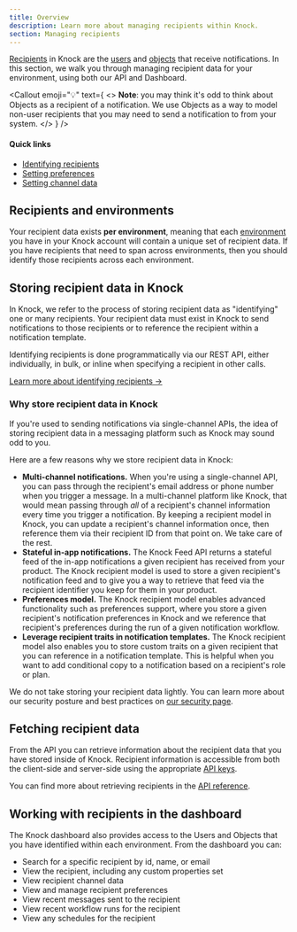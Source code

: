 ```yaml
---
title: Overview
description: Learn more about managing recipients within Knock.
section: Managing recipients
---
```


[Recipients](/concepts/recipients) in Knock are the [users](/concepts/users) and [objects](/concepts/objects) that receive notifications. In this section, we walk you through managing recipient data for your environment, using both our API and Dashboard.

<Callout
  emoji="💡"
  text={
    <>
      <strong>Note</strong>: you may think it's odd to think about Objects as a
      recipient of a notification. We use Objects as a way to model non-user
      recipients that you may need to send a notification to from your system.
    </>
  }
/>

#### Quick links

- [Identifying recipients](/managing-recipients/identifying-recipients)
- [Setting preferences](/preferences/overview#set-a-users-preferences)
- [Setting channel data](/managing-recipients/settings-channel-data)

## Recipients and environments

Your recipient data exists **per environment**, meaning that each [environment](/concepts/environments) you have in your Knock account will contain a unique set of recipient data. If you have recipients that need to span across environments, then you should identify those recipients across each environment.

## Storing recipient data in Knock

In Knock, we refer to the process of storing recipient data as "identifying" one or many recipients. Your recipient data must exist in Knock to send notifications to those recipients or to reference the recipient within a notification template.

Identifying recipients is done programmatically via our REST API, either individually, in bulk, or inline when specifying a recipient in other calls.

[Learn more about identifying recipients ->](/managing-recipients/identifying-recipients)

### Why store recipient data in Knock

If you're used to sending notifications via single-channel APIs, the idea of storing recipient data in a messaging platform such as Knock may sound odd to you.

Here are a few reasons why we store recipient data in Knock:

- **Multi-channel notifications.** When you're using a single-channel API, you can pass through the recipient's email address or phone number when you trigger a message. In a multi-channel platform like Knock, that would mean passing through _all_ of a recipient's channel information every time you trigger a notification. By keeping a recipient model in Knock, you can update a recipient's channel information once, then reference them via their recipient ID from that point on. We take care of the rest.
- **Stateful in-app notifications.** The Knock Feed API returns a stateful feed of the in-app notifications a given recipient has received from your product. The Knock recipient model is used to store a given recipient's notification feed and to give you a way to retrieve that feed via the recipient identifier you keep for them in your product.
- **Preferences model.** The Knock recipient model enables advanced functionality such as preferences support, where you store a given recipient's notification preferences in Knock and we reference that recipient's preferences during the run of a given notification workflow.
- **Leverage recipient traits in notification templates.** The Knock recipient model also enables you to store custom traits on a given recipient that you can reference in a notification template. This is helpful when you want to add conditional copy to a notification based on a recipient's role or plan.

We do not take storing your recipient data lightly. You can learn more about our security posture and best practices on [our security page](/security).

## Fetching recipient data

From the API you can retrieve information about the recipient data that you have stored inside of Knock. Recipient information is accessible from both the client-side and server-side using the appropriate [API keys](/developer-tools/api-keys).

You can find more about retrieving recipients in the [API reference](/reference).

## Working with recipients in the dashboard

The Knock dashboard also provides access to the Users and Objects that you have identified within each environment. From the dashboard you can:

- Search for a specific recipient by id, name, or email
- View the recipient, including any custom properties set
- View recipient channel data
- View and manage recipient preferences
- View recent messages sent to the recipient
- View recent workflow runs for the recipient
- View any schedules for the recipient
